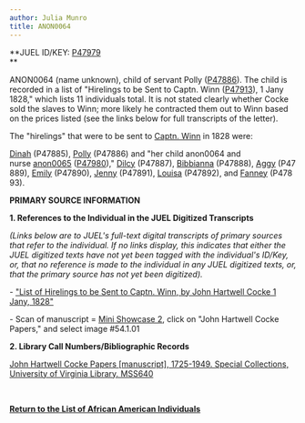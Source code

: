 ```yaml
---
author: Julia Munro
title: ANON0064
---
```

**JUEL ID/KEY: [P47979](http://juel.iath.virginia.edu/public_person?person=47979 "P47979")  
**

ANON0064 (name unknown), child of servant Polly ([P47886](http://juel.iath.virginia.edu/public_person?person=47886 "P47886")). The child is recorded in a list of "Hirelings to be Sent to Captn. Winn ([P47913](http://juel.iath.virginia.edu/public_person?person=P47913)), 1 Jany 1828," which lists 11 individuals total. It is not stated clearly whether Cocke sold the slaves to Winn; more likely he contracted them out to Winn based on the prices listed (see the links below for full transcripts of the letter). 

The "hirelings" that were to be sent to [Captn. Winn](http://juel.iath.virginia.edu/node/916 "Captn. Winn") in 1828 were:  

[Dinah](http://juel.iath.virginia.edu/node/847 "DINAH") (P47885), [Polly](http://juel.iath.virginia.edu/node/848 "----, POLLY") (P47886) and "[](http://juel.iath.virginia.edu/node/848 "----, POLLY")her child anon0064 and nurse [anon0065](http://juel.iath.virginia.edu/node/919 "anon0065") ([P47980](http://juel.iath.virginia.edu/public_person?person=P47980 "P47980"))," [Dilcy](http://juel.iath.virginia.edu/node/849 "----, DILCY") (P47887), [Bibbianna](http://juel.iath.virginia.edu/node/850 "----, BIBBIANNA") (P47888), [Aggy](http://juel.iath.virginia.edu/node/851 "----, AGGY") (P47889), [Emily](http://juel.iath.virginia.edu/node/852 "----, EMILY") (P47890), [Jenny](http://juel.iath.virginia.edu/node/853 "----, JENNY") (P47891), [Louisa](http://juel.iath.virginia.edu/node/854 "----, LOUISA") (P47892), and [Fanney](http://juel.iath.virginia.edu/node/855 "----, FANNEY") (P47893).

**PRIMARY SOURCE INFORMATION** 

**1\. References to the Individual in the JUEL Digitized Transcripts**

_(Links below are to JUEL's full-text digital transcripts of primary sources that refer to the individual. If no links display, this indicates that either the JUEL digitized texts have not yet been tagged with the individual's ID/Key, or, that no reference is made to the individual in any JUEL digitized texts, or, that the primary source has not yet been digitized)._   

\- ["List of Hirelings to be Sent to Captn. Winn, by John Hartwell Cocke 1 Jany, 1828"](http://juel.iath.virginia.edu/node/343?doc=/juel_display/letters/Cocke/Winn_1828_01_01 "Lits of Hirelings to be Sent to Captn. Winn, 1828")

\- Scan of manuscript = [Mini Showcase 2](http://juel.iath.virginia.edu/minishowcase2/ "Mini Showcase 2"), click on "John Hartwell Cocke Papers," and select image #54.1.01 

**2\. Library Call Numbers/Bibliographic Records**

[John Hartwell Cocke Papers \[manuscript\], 1725-1949. Special Collections, University of Virginia Library. MSS640](https://search.lib.virginia.edu/catalog/u2789185 "John Hartwell Cocke Papers")

 [](http://search.lib.virginia.edu/catalog/u6371432)

**[Return to the List of African American Individuals](http://juel.iath.virginia.edu/node/367 "Return to the List of African-American Individuals")**

 **[](http://search.lib.virginia.edu/catalog/u6371432)**